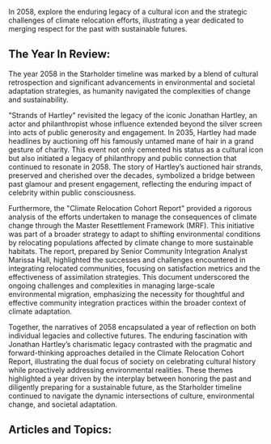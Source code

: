 In 2058, explore the enduring legacy of a cultural icon and the strategic challenges of climate relocation efforts, illustrating a year dedicated to merging respect for the past with sustainable futures.


## The Year In Review:
The year 2058 in the Starholder timeline was marked by a blend of cultural retrospection and significant advancements in environmental and societal adaptation strategies, as humanity navigated the complexities of change and sustainability.

"Strands of Hartley" revisited the legacy of the iconic Jonathan Hartley, an actor and philanthropist whose influence extended beyond the silver screen into acts of public generosity and engagement. In 2035, Hartley had made headlines by auctioning off his famously untamed mane of hair in a grand gesture of charity. This event not only cemented his status as a cultural icon but also initiated a legacy of philanthropy and public connection that continued to resonate in 2058. The story of Hartley’s auctioned hair strands, preserved and cherished over the decades, symbolized a bridge between past glamour and present engagement, reflecting the enduring impact of celebrity within public consciousness.

Furthermore, the "Climate Relocation Cohort Report" provided a rigorous analysis of the efforts undertaken to manage the consequences of climate change through the Master Resettlement Framework (MRF). This initiative was part of a broader strategy to adapt to shifting environmental conditions by relocating populations affected by climate change to more sustainable habitats. The report, prepared by Senior Community Integration Analyst Marissa Hall, highlighted the successes and challenges encountered in integrating relocated communities, focusing on satisfaction metrics and the effectiveness of assimilation strategies. This document underscored the ongoing challenges and complexities in managing large-scale environmental migration, emphasizing the necessity for thoughtful and effective community integration practices within the broader context of climate adaptation.

Together, the narratives of 2058 encapsulated a year of reflection on both individual legacies and collective futures. The enduring fascination with Jonathan Hartley’s charismatic legacy contrasted with the pragmatic and forward-thinking approaches detailed in the Climate Relocation Cohort Report, illustrating the dual focus of society on celebrating cultural history while proactively addressing environmental realities. These themes highlighted a year driven by the interplay between honoring the past and diligently preparing for a sustainable future, as the Starholder timeline continued to navigate the dynamic intersections of culture, environmental change, and societal adaptation.

## Articles and Topics:

